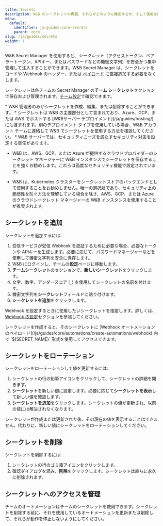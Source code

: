 ```yaml
---
title: Secrets
description: W&B のシークレットの概要、それらがどのように機能するか、そして使用を開始する方法。
menu:
  default:
    identifier: ja-guides-core-secrets
    parent: core
slug: /ja/guides/secrets
weight: 1
---
```


W&B Secret Manager を使用すると、_シークレット_（アクセストークン、ベアラートークン、APIキー、またはパスワードなどの機密文字列）を安全かつ集中管理して注入することができます。W&B Secret Manager は、シークレットをコードや Webhook のヘッダー、または [ペイロード](/ja/guides/core/automations/) に直接追加する必要をなくします。

シークレットは各チームの Secret Manager の**チーム シークレット**セクションで保存および管理されます。[チーム設定](/ja/guides/models/app/settings-page/team-settings/)で確認できます。

<Note>
* W&B 管理者のみがシークレットを作成、編集、または削除することができます。
* シークレットは W&B の主要部分として含まれており、Azure、GCP、または AWS でホストする [W&Bサーバー デプロイメント](/ja/guides/hosting/) にも含まれます。別のデプロイメント タイプを使用している場合、W&B アカウント チームに連絡して W&B でシークレットを使用する方法を相談してください。
* W&B サーバーでは、セキュリティニーズを満たすセキュリティ対策を設定する責任があります。

  - W&B は、AWS、GCP、または Azure が提供するクラウドプロバイダーのシークレット マネージャーに W&B インスタンスでシークレットを保存することを強くお勧めします。これらは高度なセキュリティ機能で設定されています。

  - W&B は、Kubernetes クラスターをシークレットストアのバックエンドとして使用することをお勧めしません。唯一の選択肢であり、セキュリティ上の脆弱性を防ぐ方法を理解している場合を除き、AWS、GCP、または Azure のクラウドシークレット マネージャーの W&B インスタンスを使用することが推奨されます。
</Note>

## シークレットを追加
シークレットを追加するには:

1. 受信サービスが受信 Webhook を認証するために必要な場合、必要なトークンや APIキーを生成します。必要に応じて、パスワードマネージャーなどを使用して機密文字列を安全に保存します。
1. W&B にログインし、チームの**設定**ページに移動します。
1. **チームシークレット**のセクションで、**新しいシークレット**をクリックします。
1. 文字、数字、アンダースコア (`_`) を使用してシークレットの名前を付けます。
1. 機密文字列を**シークレット**フィールドに貼り付けます。
1. **シークレットを追加**をクリックします。

Webhook を設定するときに使用したいシークレットを指定します。詳しくは、[Webhook の設定](#configure-a-webhook)セクションを参照してください。

<Note>
シークレットを作成すると、そのシークレットに [Webhook オートメーションのペイロード](/ja/guides/core/automations/create-automations/webhook) 内で `${SECRET_NAME}` 形式を使用してアクセスできます。
</Note>

## シークレットをローテーション
シークレットをローテーションして値を更新するには:
1. シークレットの行の鉛筆アイコンをクリックして、シークレットの詳細を開きます。
1. **シークレット**を新しい値に設定します。必要に応じて**シークレットを表示**して新しい値を確認します。
1. **シークレットを追加**をクリックします。シークレットの値が更新され、以前の値には解決されなくなります。

<Note>
シークレットが作成または更新された後、その現在の値を表示することはできません。代わりに、新しい値にシークレットをローテーションしてください。
</Note>

## シークレットを削除
シークレットを削除するには:
1. シークレットの行のゴミ箱アイコンをクリックします。
1. 確認ダイアログを読み、**削除**をクリックします。シークレットは直ちに永久に削除されます。

## シークレットへのアクセスを管理
チームのオートメーションはチームのシークレットを使用できます。シークレットを削除する前に、それを使用しているオートメーションを更新または削除して、それらが動作を停止しないようにしてください。